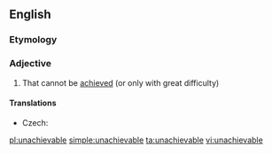 ==English==

===Etymology===
{{prefix|un|unachievable}}

===Adjective===
{{en-adj}}

# That cannot be [[achieved]] (or only with great difficulty)

====Translations====
{{trans-top|that cannot be achieved}}
* Czech: {{t-|cs|nedosažitelný|m}}
{{trans-mid}}
{{trans-bottom}}

[[pl:unachievable]]
[[simple:unachievable]]
[[ta:unachievable]]
[[vi:unachievable]]